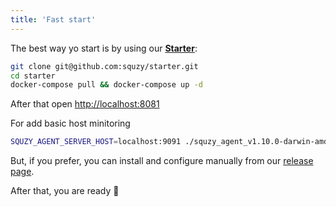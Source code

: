 ```yaml
---
title: 'Fast start'
---
```


The best way yo start is by using our **[Starter](https://github.com/squzy/starter)**:

```bash
git clone git@github.com:squzy/starter.git
cd starter
docker-compose pull && docker-compose up -d
```

After that open [http://localhost:8081](http://localhost:8081)

For add basic host minitoring

```bash
SQUZY_AGENT_SERVER_HOST=localhost:9091 ./squzy_agent_v1.10.0-darwin-amd64
```

But, if you prefer, you can install and configure manually from our [release page](https://github.com/squzy/squzy/releases).

After that, you are ready 🚀
